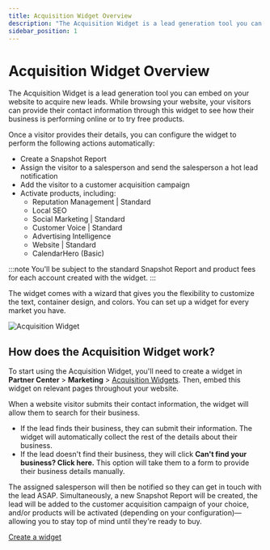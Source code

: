 ```yaml
---
title: Acquisition Widget Overview
description: "The Acquisition Widget is a lead generation tool you can embed on your website to acquire new leads."
sidebar_position: 1
---
```


# Acquisition Widget Overview

The Acquisition Widget is a lead generation tool you can embed on your website to acquire new leads. While browsing your website, your visitors can provide their contact information through this widget to see how their business is performing online or to try free products.

Once a visitor provides their details, you can configure the widget to perform the following actions automatically:

- Create a Snapshot Report
- Assign the visitor to a salesperson and send the salesperson a hot lead notification
- Add the visitor to a customer acquisition campaign
- Activate products, including: 
  - Reputation Management | Standard
  - Local SEO
  - Social Marketing | Standard
  - Customer Voice | Standard
  - Advertising Intelligence
  - Website | Standard
  - CalendarHero (Basic)

:::note
You'll be subject to the standard Snapshot Report and product fees for each account created with the widget.
:::

The widget comes with a wizard that gives you the flexibility to customize the text, container design, and colors. You can set up a widget for every market you have.

<div style={{textAlign: 'center'}}>
  <img src="./img/marketing/acquisition-widgets/acquisition-widget-overview.png" alt="Acquisition Widget" />
</div>

## How does the Acquisition Widget work?

To start using the Acquisition Widget, you'll need to create a widget in **Partner Center** > **Marketing** > [Acquisition Widgets](https://partners.vendasta.com/marketing/widget). Then, embed this widget on relevant pages throughout your website.

When a website visitor submits their contact information, the widget will allow them to search for their business.

- If the lead finds their business, they can submit their information. The widget will automatically collect the rest of the details about their business.
- If the lead doesn't find their business, they will click **Can't find your business? Click here.** This option will take them to a form to provide their business details manually.

The assigned salesperson will then be notified so they can get in touch with the lead ASAP. Simultaneously, a new Snapshot Report will be created, the lead will be added to the customer acquisition campaign of your choice, and/or products will be activated (depending on your configuration)—allowing you to stay top of mind until they're ready to buy.


<div style={{textAlign: 'center', paddingBottom: '15px'}}>
  <a 
    style={{
      fontSize: '16px', 
      fontWeight: 'bold', 
      color: '#ffffff', 
      backgroundColor: '#33ace2', 
      textDecoration: 'none', 
      borderRadius: '5px', 
      padding: '10px 30px 9px 30px', 
      border: '1px solid #33ACE2', 
      display: 'inline-block', 
      textAlign: 'center'
    }} 
    href="https://partners.vendasta.com/marketing/widget" 
    target="_blank" 
    rel="noopener"
  > 
    Create a widget 
  </a>
</div>